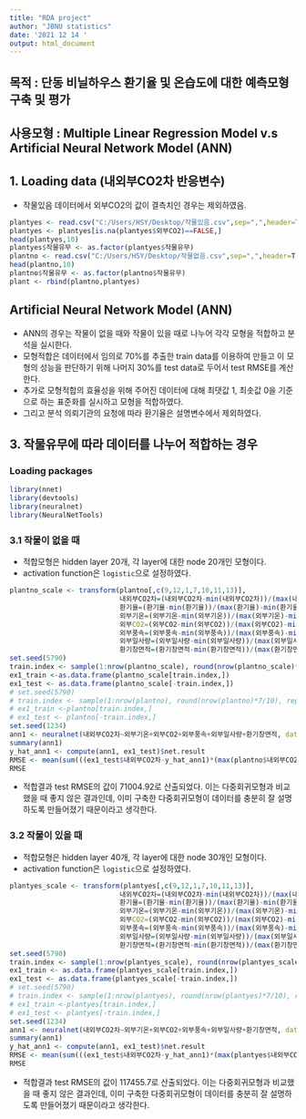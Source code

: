 ```yaml
---
title: "RDA project"
author: "JBNU statistics"
date: '2021 12 14 '
output: html_document
---
```


## 목적 : 단동 비닐하우스 환기율 및 온습도에 대한 예측모형 구축 및 평가
## 사용모형 : Multiple Linear Regression Model v.s Artificial Neural Network Model (ANN)

## 1. Loading data (내외부CO2차 반응변수)

- 작물있음 데이터에서 외부CO2의 값이 결측치인 경우는 제외하였음.

```r
plantyes <- read.csv("C:/Users/HSY/Desktop/작물있음.csv",sep=",",header=T)
plantyes <- plantyes[is.na(plantyes$외부CO2)==FALSE,]
head(plantyes,10)
plantyes$작물유무 <- as.factor(plantyes$작물유무)
plantno <- read.csv("C:/Users/HSY/Desktop/작물없음.csv",sep=",",header=T)
head(plantno,10) 
plantno$작물유무 <- as.factor(plantno$작물유무)
plant <- rbind(plantno,plantyes)
```






## Artificial Neural Network Model (ANN)

- ANN의 경우는 작물이 없을 때와 작물이 있을 때로 나누어 각각 모형을 적합하고 분석을 실시한다.
- 모형적합은 데이터에서 임의로 70%를 추출한 train data를 이용하여 만들고 이 모형의 성능을 판단하기 위해 나머지 30%를 test data로 두어서 test RMSE를 계산한다.
- 추가로 모형적합의 효율성을 위해 주어진 데이터에 대해 최댓값 1, 최솟값 0을 기준으로 하는 표준화를 실시하고 모형을 적합하였다.
- 그리고 분석 의뢰기관의 요청에 따라 환기율은 설명변수에서 제외하였다.

## 3. 작물유무에 따라 데이터를 나누어 적합하는 경우

### Loading packages

```r
library(nnet)
library(devtools)
library(neuralnet)
library(NeuralNetTools)
```


### 3.1 작물이 없을 때

- 적합모형은 hidden layer 20개, 각 layer에 대한 node 20개인 모형이다.
- activation function은 `logistic`으로 설정하였다.

```r
plantno_scale <- transform(plantno[,c(9,12,1,7,10,11,13)], 
                           내외부CO2차=(내외부CO2차-min(내외부CO2차))/(max(내외부CO2차)-min(내외부CO2차)),
                           환기율=(환기율-min(환기율))/(max(환기율)-min(환기율)),
                           외부기온=(외부기온-min(외부기온))/(max(외부기온)-min(외부기온)),
                           외부CO2=(외부CO2-min(외부CO2))/(max(외부CO2)-min(외부CO2)),
                           외부풍속=(외부풍속-min(외부풍속))/(max(외부풍속)-min(외부풍속)),
                           외부일사량=(외부일사량-min(외부일사량))/(max(외부일사량)-min(외부일사량)),
                           환기창면적=(환기창면적-min(환기창면적))/(max(환기창면적)-min(환기창면적)))
set.seed(5790)
train.index <- sample(1:nrow(plantno_scale), round(nrow(plantno_scale)*7/10), replace=F)
ex1_train <-as.data.frame(plantno_scale[train.index,])
ex1_test <- as.data.frame(plantno_scale[-train.index,])
# set.seed(5790)
# train.index <- sample(1:nrow(plantno), round(nrow(plantno)*7/10), replace=F)
# ex1_train <-plantno[train.index,]
# ex1_test <- plantno[-train.index,]
set.seed(1234)
ann1 <- neuralnet(내외부CO2차~외부기온+외부CO2+외부풍속+외부일사량+환기창면적, data=ex1_train, hidden=rep(20,20), threshold = 0.01, stepmax = 1e+08)
summary(ann1)
y_hat_ann1 <- compute(ann1, ex1_test)$net.result
RMSE <- mean(sum(((ex1_test$내외부CO2차-y_hat_ann1)*(max(plantno$내외부CO2차)-min(plantno$내외부CO2차))+min(plantno$내외부CO2차))^2))
RMSE
```

- 적합결과 test RMSE의 값이 71004.92로 산출되었다. 이는 다중회귀모형과 비교했을 때 좋지 않은 결과인데, 이미 구축한 다중회귀모형이 데이터를 충분히 잘 설명하도록 만들어졌기 때문이라고 생각한다.


### 3.2 작물이 있을 때

- 적합모형은 hidden layer 40개, 각 layer에 대한 node 30개인 모형이다.
- activation function은 `logistic`으로 설정하였다.

```r
plantyes_scale <- transform(plantyes[,c(9,12,1,7,10,11,13)], 
                           내외부CO2차=(내외부CO2차-min(내외부CO2차))/(max(내외부CO2차)-min(내외부CO2차)),
                           환기율=(환기율-min(환기율))/(max(환기율)-min(환기율)),
                           외부기온=(외부기온-min(외부기온))/(max(외부기온)-min(외부기온)),
                           외부CO2=(외부CO2-min(외부CO2))/(max(외부CO2)-min(외부CO2)),
                           외부풍속=(외부풍속-min(외부풍속))/(max(외부풍속)-min(외부풍속)),
                           외부일사량=(외부일사량-min(외부일사량))/(max(외부일사량)-min(외부일사량)),
                           환기창면적=(환기창면적-min(환기창면적))/(max(환기창면적)-min(환기창면적)))
set.seed(5790)
train.index <- sample(1:nrow(plantyes_scale), round(nrow(plantyes_scale)*7/10), replace=F)
ex1_train <- as.data.frame(plantyes_scale[train.index,])
ex1_test <- as.data.frame(plantyes_scale[-train.index,])
# set.seed(5790)
# train.index <- sample(1:nrow(plantyes), round(nrow(plantyes)*7/10), replace=F)
# ex1_train <-plantyes[train.index,]
# ex1_test <- plantyes[-train.index,]
set.seed(1234)
ann1 <- neuralnet(내외부CO2차~외부기온+외부CO2+외부풍속+외부일사량+환기창면적, data=ex1_train, hidden=rep(30,40), threshold = 0.01, stepmax = 1e+08)
summary(ann1)
y_hat_ann1 <- compute(ann1, ex1_test)$net.result
RMSE <- mean(sum(((ex1_test$내외부CO2차-y_hat_ann1)*(max(plantyes$내외부CO2차)-min(plantyes$내외부CO2차))+min(plantyes$내외부CO2차))^2))
RMSE
```

- 적합결과 test RMSE의 값이 117455.7로 산출되었다. 이는 다중회귀모형과 비교했을 때 좋지 않은 결과인데, 이미 구축한 다중회귀모형이 데이터를 충분히 잘 설명하도록 만들어졌기 때문이라고 생각한다.
